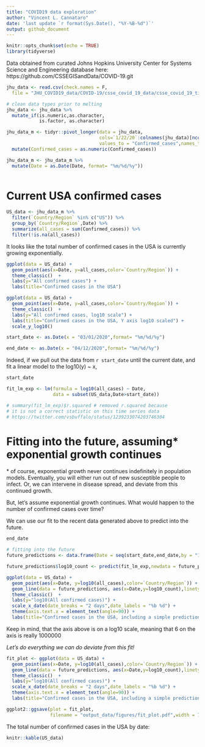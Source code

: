 ```yaml
---
title: "COVID19 data exploration"
author: "Vincent L. Cannataro"
date: 'last update `r format(Sys.Date(), "%Y-%B-%d")`'
output: github_document
---
```


```r
knitr::opts_chunk$set(echo = TRUE)
library(tidyverse)
```


Data obtained from curated Johns Hopkins University Center for Systems Science and Engineering database here: https://github.com/CSSEGISandData/COVID-19.git


```r
jhu_data <- read.csv(check.names = F,
  file = "JHU_COVID19_data/COVID-19/csse_covid_19_data/csse_covid_19_time_series/time_series_19-covid-Confirmed.csv")

# clean data types prior to melting
jhu_data <- jhu_data %>%
  mutate_if(is.numeric,as.character, 
            is.factor, as.character)

jhu_data_m <- tidyr::pivot_longer(data = jhu_data, 
                                  cols=`1/22/20`:colnames(jhu_data)[ncol(jhu_data)], 
                                  values_to = "Confirmed_cases",names_to = "Date") %>%
  mutate(Confirmed_cases = as.numeric(Confirmed_cases))

jhu_data_m <- jhu_data_m %>%
  mutate(Date = as.Date(Date, format= "%m/%d/%y"))



```

# Current USA confirmed cases


```r


US_data <- jhu_data_m %>% 
  filter(`Country/Region` %in% c("US")) %>%
  group_by(`Country/Region`,Date) %>%
  summarize(all_cases = sum(Confirmed_cases)) %>%
  filter(!is.na(all_cases)) 

```




It looks like the total number of confirmed cases in the USA is currently growing exponentially. 

```r
ggplot(data = US_data) + 
  geom_point(aes(x=Date, y=all_cases,color=`Country/Region`)) + 
  theme_classic()  + 
  labs(y="All confirmed cases") + 
  labs(title="Confirmed cases in the USA") 

ggplot(data = US_data) + 
  geom_point(aes(x=Date, y=all_cases,color=`Country/Region`)) + 
  theme_classic()  + 
  labs(y="All confirmed cases, log10 scale") + 
  labs(title="Confirmed cases in the USA, Y axis log10 scaled") + 
  scale_y_log10()
```

```r

start_date <- as.Date(x = "03/01/2020",format= "%m/%d/%y")

end_date <- as.Date(x = "04/12/2020",format= "%m/%d/%y")

```



Indeed, if we pull out the data from `r start_date` until the current date, and 
fit a linear model to the log10(y) ~ x, 

```r
start_date

fit_lm_exp <- lm(formula = log10(all_cases) ~ Date, 
                 data = subset(US_data,Date>start_date))

# summary(fit_lm_exp)$r.squared # removed r.squared because 
# it is not a correct statistic on this time series data 
# https://twitter.com/vsbuffalo/status/1239233074203746304 

```

<!-- We find an $R^2$ value of `r round(summary(fit_lm_exp)$r.squared,4)` -->

# Fitting into the future, assuming* exponential growth continues

\* of course, exponential growth never continues indefinitely in population models. 
Eventually, you will either run out of new susceptible people to infect. Or, 
we can intervene in disease spread, and deviate from this continued growth. 

But, let's assume exponential growth continues. What would happen to the number of 
confirmed cases over time?

We can use our fit to the recent data generated above to predict into the future.

```r
end_date

# fitting into the future 
future_predictions <- data.frame(Date = seq(start_date,end_date,by = "1 day"))

future_predictions$log10_count <- predict(fit_lm_exp,newdata = future_predictions)

```


```r

ggplot(data = US_data) + 
  geom_point(aes(x=Date, y=log10(all_cases),color=`Country/Region`)) + 
  geom_line(data = future_predictions, aes(x=Date,y=log10_count),linetype="dashed") + 
  theme_classic()  + 
  labs(y="log10(All confirmed cases)") + 
  scale_x_date(date_breaks = "2 days",date_labels = "%b %d") + 
  theme(axis.text.x = element_text(angle=90)) + 
  labs(title="Confirmed cases in the USA, including a simple prediction")
```


Keep in mind, that the axis above is on a log10 scale, meaning that $6$ on the axis
is really $1000000$

*Let's do everything we can do deviate from this fit!*


```r
fit_plot <- ggplot(data = US_data) + 
  geom_point(aes(x=Date, y=log10(all_cases),color=`Country/Region`)) + 
  geom_line(data = future_predictions, aes(x=Date,y=log10_count),linetype="dashed") + 
  theme_classic()  + 
  labs(y="log10(All confirmed cases)") + 
  scale_x_date(date_breaks = "2 days",date_labels = "%b %d") + 
  theme(axis.text.x = element_text(angle=90)) + 
  labs(title="Confirmed cases in the USA, including a simple prediction")

ggplot2::ggsave(plot = fit_plot,
                filename = "output_data/figures/fit_plot.pdf",width = 7,height = 5)

```


The total number of confirmed cases in the USA by date: 

```r
knitr::kable(US_data)
```

